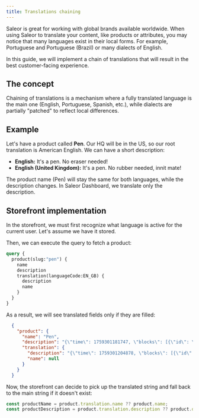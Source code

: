 ```yaml
---
title: Translations chaining
---
```


Saleor is great for working with global brands available worldwide. When using Saleor to translate your content,
like products or attributes, you may notice that many languages exist in their local forms. For example, Portuguese and Portuguese (Brazil) or many dialects of English.

In this guide, we will implement a chain of translations that will result in the best customer-facing experience.

## The concept

Chaining of translations is a mechanism where a fully translated language is the main one (English, Portuguese, Spanish, etc.), while dialects are partially "patched" to reflect local differences.

## Example

Let's have a product called **Pen**. Our HQ will be in the US, so our root translation is American English. We can have a short description:

- **English:** It's a pen. No eraser needed!
- **English (United Kingdom):** It's a pen. No rubber needed, innit mate!

The product name (Pen) will stay the same for both languages, while the description changes. In Saleor Dashboard, we translate only the description.

## Storefront implementation

In the storefront, we must first recognize what language is active for the current user. Let's assume we have it stored.

Then, we can execute the query to fetch a product:

```graphql
query {
  product(slug:"pen") {
    name
    description
    translation(languageCode:EN_GB) {
      description
      name
    }
  }
}
```

As a result, we will see translated fields only if they are filled:

```json
  {
    "product": {
      "name": "Pen",
      "description": "{\"time\": 1759301181747, \"blocks\": [{\"id\": \"FbMHH3B_mV\", \"data\": {\"text\": \"It's a pen. No eraser needed!\"}, \"type\": \"paragraph\"}], \"version\": \"2.30.7\"}",
      "translation": {
        "description": "{\"time\": 1759301204878, \"blocks\": [{\"id\": \"oW3SCISfmZ\", \"data\": {\"text\": \"It's a pen. No rubber needed!\"}, \"type\": \"paragraph\"}], \"version\": \"2.30.7\"}",
        "name": null
      }
    }
  }
```

Now, the storefront can decide to pick up the translated string and fall back to the main string if it doesn't exist:

```js
const productName = product.translation.name ?? product.name;
const productDescription = product.translation.description ?? product.description;
```
